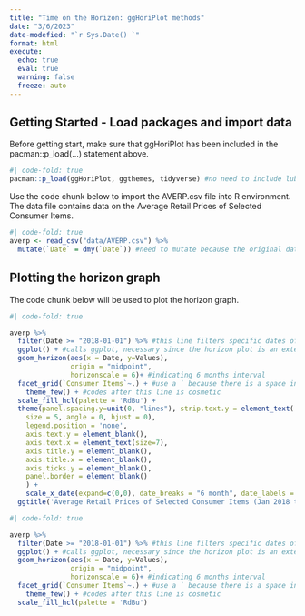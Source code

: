 ```yaml
---
title: "Time on the Horizon: ggHoriPlot methods"
date: "3/6/2023"
date-modefied: "`r Sys.Date() `"
format: html
execute: 
  echo: true
  eval: true
  warning: false
  freeze: auto
---
```


## Getting Started - Load packages and import data

Before getting start, make sure that ggHoriPlot has been included in the pacman::p_load(...) statement above.

```r
#| code-fold: true
pacman::p_load(ggHoriPlot, ggthemes, tidyverse) #no need to include lubridate here because lubridate is part of tidyverse library
```

Use the code chunk below to import the AVERP.csv file into R environment. The data file contains data on the Average Retail Prices of Selected Consumer Items. 

```r
#| code-fold: true
averp <- read_csv("data/AVERP.csv") %>%
  mutate(`Date` = dmy(`Date`)) #need to mutate because the original data is in chr format
```

## Plotting the horizon graph

The code chunk below will be used to plot the horizon graph.

```r
#| code-fold: true

averp %>% 
  filter(Date >= "2018-01-01") %>% #this line filters specific dates of interest
  ggplot() + #calls ggplot, necessary since the horizon plot is an extension of ggplot
  geom_horizon(aes(x = Date, y=Values), 
               origin = "midpoint", 
               horizonscale = 6)+ #indicating 6 months interval
  facet_grid(`Consumer Items`~.) + #use a ` because there is a space in consumer items
    theme_few() + #codes after this line is cosmetic
  scale_fill_hcl(palette = 'RdBu') +
  theme(panel.spacing.y=unit(0, "lines"), strip.text.y = element_text(
    size = 5, angle = 0, hjust = 0),
    legend.position = 'none',
    axis.text.y = element_blank(),
    axis.text.x = element_text(size=7),
    axis.title.y = element_blank(),
    axis.title.x = element_blank(),
    axis.ticks.y = element_blank(),
    panel.border = element_blank()
    ) +
    scale_x_date(expand=c(0,0), date_breaks = "6 month", date_labels = "%b%y") +
  ggtitle('Average Retail Prices of Selected Consumer Items (Jan 2018 to Dec 2022)')

```

```r
#| code-fold: true

averp %>% 
  filter(Date >= "2018-01-01") %>% #this line filters specific dates of interest
  ggplot() + #calls ggplot, necessary since the horizon plot is an extension of ggplot
  geom_horizon(aes(x = Date, y=Values), 
               origin = "midpoint", 
               horizonscale = 6)+ #indicating 6 months interval
  facet_grid(`Consumer Items`~.) + #use a ` because there is a space in consumer items
    theme_few() + #codes after this line is cosmetic
  scale_fill_hcl(palette = 'RdBu') 
```

